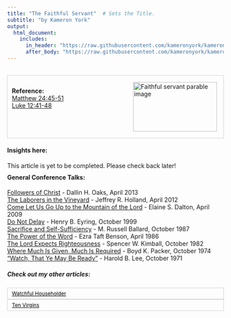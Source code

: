 ```yaml
---
title: "The Faithful Servant"  # Sets the Title.
subtitle: "by Kameron York"
output:
  html_document:
    includes:
      in_header: "https://raw.githubusercontent.com/kameronyork/kameronyork.github.io/main/parables/headers/faithful-servant-header.html"
      after_body: "https://raw.githubusercontent.com/kameronyork/kameronyork.github.io/main/parables/footer.html"
---
```

<br>
<div style="border: 1px solid lightgray; padding: 10px; overflow: hidden;">
<img src="https://raw.githubusercontent.com/kameronyork/kameronyork.github.io/main/docs/assets/faithful-servant.jpg" alt="Faithful servant parable image" style="float: right; width: 195px; height: 115px; padding: 5px;"><br>
<h4 style="text-align: left; margin: 0;">Reference:</h4>
<p style="text-align: left; margin: 0;">
<a href="https://www.churchofjesuschrist.org/study/scriptures/nt/matt/24?lang=eng&id=45-51#p45" target="_blank">Matthew 24:45-51</a><br>
<a href="https://www.churchofjesuschrist.org/study/scriptures/nt/luke/12?lang=eng&id=41-48#p41" target="_blank">Luke 12:41-48</a>
</p>
</div>

#### Insights here:

This article is yet to be completed. Please check back later!


<div style="margin-top: -10px;">
#### General Conference Talks:
<a href="https://www.churchofjesuschrist.org/study/general-conference/2013/04/followers-of-christ">Followers of Christ</a> - Dallin H. Oaks, April 2013<br>
<a href="https://www.churchofjesuschrist.org/study/general-conference/2012/04/the-laborers-in-the-vineyard">The Laborers in the Vineyard</a> - Jeffrey R. Holland, April 2012<br>
<a href="https://www.churchofjesuschrist.org/study/general-conference/2009/04/come-let-us-go-up-to-the-mountain-of-the-lord">Come Let Us Go Up to the Mountain of the Lord</a> - Elaine S. Dalton, April 2009<br>
<a href="https://www.churchofjesuschrist.org/study/general-conference/1999/10/do-not-delay">Do Not Delay</a> - Henry B. Eyring, October 1999<br>
<a href="https://www.churchofjesuschrist.org/study/general-conference/1987/10/sacrifice-and-self-sufficiency">Sacrifice and Self-Sufficiency</a> - M. Russell Ballard, October 1987<br>
<a href="https://www.churchofjesuschrist.org/study/general-conference/1986/04/the-power-of-the-word">The Power of the Word</a> - Ezra Taft Benson, April 1986<br>
<a href="https://www.churchofjesuschrist.org/study/general-conference/1982/10/the-lord-expects-righteousness">The Lord Expects Righteousness</a> - Spencer W. Kimball, October 1982<br>
<a href="https://www.churchofjesuschrist.org/study/general-conference/1974/10/where-much-is-given-much-is-required">Where Much Is Given, Much Is Required</a> - Boyd K. Packer, October 1974<br>
<a href="https://www.churchofjesuschrist.org/study/general-conference/1971/10/watch-that-ye-may-be-ready">“Watch, That Ye May Be Ready”</a> - Harold B. Lee, October 1971<br>




##### Check out my other articles:

<link rel="stylesheet" href="https://kameronyork.github.io/scripting/themify-icons/themify-icons.css">
<div class="container">
<div class="row">
<div class="col-12 text-md-left">
<nav class="pagination mt-3">
<a class="nav nav-prev" href="https://kameronyork.com/parables/watchful-householder.html" style="background-color: transparent; color: black; padding: 5px 10px; border: 1px solid lightgray; cursor: pointer; white-space: nowrap; font-size: 12px; display: flex; align-items: center;" 
onmouseover="this.style.backgroundColor='lightgray';" 
onmouseout="this.style.backgroundColor='transparent';" 
onmousedown="this.style.backgroundColor='gray';" 
onmouseup="this.style.backgroundColor='lightgray';">
<i class="ti-arrow-left mr-2"></i>
<span style="display: none;" class="d-md-inline-block">Watchful Householder</span>
<span style="display: inline-block;" class="d-md-none">Watchful Householder</span>
</a>
<a class="nav nav-next ml-3" href="https://kameronyork.com/parables/ten-virgins.html" style="background-color: transparent; color: black; padding: 5px 10px; border: 1px solid lightgray; cursor: pointer; white-space: nowrap; font-size: 12px; display: flex; align-items: center;" 
onmouseover="this.style.backgroundColor='lightgray';" 
onmouseout="this.style.backgroundColor='transparent';" 
onmousedown="this.style.backgroundColor='gray';" 
onmouseup="this.style.backgroundColor='lightgray';">
<span style="display: none;" class="d-md-inline-block">Ten Virgins</span>
<span style="display: inline-block;" class="d-md-none">Ten Virgins</span>
<i class="ti-arrow-right ml-2"></i>
</a>
</nav>
</div>
</div>
</div>